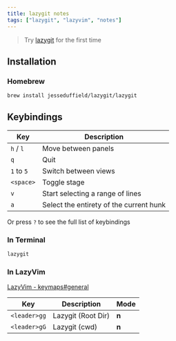 ```yaml
---
title: lazygit notes
tags: ["lazygit", "lazyvim", "notes"]
---
```


> Try [lazygit](https://github.com/jesseduffield/lazygit) for the first time

## Installation

### Homebrew

```bash
brew install jesseduffield/lazygit/lazygit
```

## Keybindings

| Key        | Description                             |
| ---------- | --------------------------------------- |
| `h` / `l`  | Move between panels                     |
| `q`        | Quit                                    |
| `1` to `5` | Switch between views                    |
| `<space>`  | Toggle stage                            |
| `v`        | Start selecting a range of lines        |
| `a`        | Select the entirety of the current hunk |

Or press `?` to see the full list of keybindings

### In Terminal

```bash
lazygit
```

### In LazyVim

[LazyVim - keymaps#general](https://www.lazyvim.org/keymaps#general)

| Key          | Description        | Mode  |
| ------------ | ------------------ | ----- |
| `<leader>gg` | Lazygit (Root Dir) | **n** |
| `<leader>gG` | Lazygit (cwd)      | **n** |
